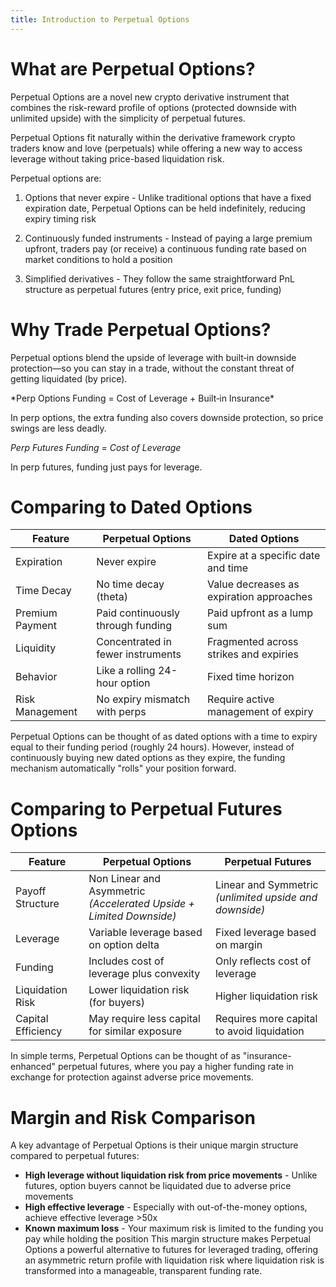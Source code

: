 ```yaml
---
title: Introduction to Perpetual Options
---
```


# What are Perpetual Options?

Perpetual Options are a novel new crypto derivative instrument that combines the risk-reward profile of options (protected downside with unlimited upside) with the simplicity of perpetual futures.

<Tip title="Core Idea" icon="leaf">
Perpetual Options fit naturally within the derivative framework crypto traders know and love (perpetuals) while offering a new way to access leverage without taking price-based liquidation risk.
</Tip>

Perpetual options are:

1. Options that never expire - Unlike traditional options that have a fixed expiration date, Perpetual Options can be held indefinitely, reducing expiry timing risk

2. Continuously funded instruments - Instead of paying a large premium upfront, traders pay (or receive) a continuous funding rate based on market conditions to hold a position

3. Simplified derivatives - They follow the same straightforward PnL structure as perpetual futures (entry price, exit price, funding)

# Why Trade Perpetual Options?

Perpetual options blend the upside of leverage with built‑in downside protection—so you can stay in a trade, without the constant threat of getting liquidated (by price).

<Tip title="Core Idea" icon="leaf">
*Perp Options Funding = Cost of Leverage + Built‑in Insurance*

In perp options, the extra funding also covers downside protection, so price swings are less deadly.

*Perp Futures Funding = Cost of Leverage*

In perp futures, funding just pays for leverage. 
</Tip>

# Comparing to Dated Options

| **Feature**         | **Perpetual Options**           | **Dated Options**                       |
| ------------------- | ------------------------------- | --------------------------------------- |
| Expiration          | Never expire                    | Expire at a specific date and time      |
| Time Decay          | No time decay (theta)           | Value decreases as expiration approaches |
| Premium Payment     | Paid continuously through funding | Paid upfront as a lump sum            |
| Liquidity           | Concentrated in fewer instruments | Fragmented across strikes and expiries |
| Behavior            | Like a rolling 24-hour option   | Fixed time horizon                      |
| Risk Management     | No expiry mismatch with perps   | Require active management of expiry     |

<Tip title="Core Idea" icon="leaf">
Perpetual Options can be thought of as dated options with a time to expiry equal to their funding period (roughly 24 hours). However, instead of continuously buying new dated options as they expire, the funding mechanism automatically "rolls" your position forward.
</Tip>

# Comparing to Perpetual Futures Options

| **Feature**          | **Perpetual Options**                 | **Perpetual Futures**                     |
| -------------------- | ------------------------------------- | ----------------------------------------- |
| Payoff Structure     | Non Linear and Asymmetric<br>*(Accelerated Upside + Limited Downside)* | Linear and Symmetric<br>*(unlimited upside and downside)* |
| Leverage             | Variable leverage based on option delta | Fixed leverage based on margin          |
| Funding              | Includes cost of leverage plus convexity | Only reflects cost of leverage         |
| Liquidation Risk     | Lower liquidation risk (for buyers)   | Higher liquidation risk                   |
| Capital Efficiency   | May require less capital for similar exposure | Requires more capital to avoid liquidation |

<Tip title="Core Idea" icon="leaf">
In simple terms, Perpetual Options can be thought of as "insurance-enhanced" perpetual futures, where you pay a higher funding rate in exchange for protection against adverse price movements.
</Tip>

# Margin and Risk Comparison

A key advantage of Perpetual Options is their unique margin structure compared to perpetual futures:
* **High leverage without liquidation risk from price movements** - Unlike futures, option buyers cannot be liquidated due to adverse price movements
* **High effective leverage** - Especially with out-of-the-money options, achieve effective leverage >50x
* **Known maximum loss** - Your maximum risk is limited to the funding you pay while holding the position
This margin structure makes Perpetual Options a powerful alternative to futures for leveraged trading, offering an asymmetric return profile with liquidation risk where liquidation risk is transformed into a manageable, transparent funding rate.
